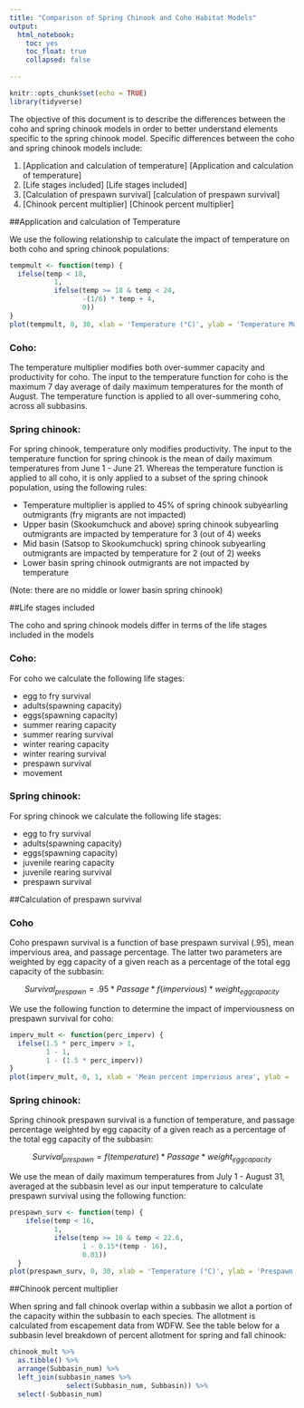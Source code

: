 ```yaml
---
title: "Comparison of Spring Chinook and Coho Habitat Models"
output: 
  html_notebook:
    toc: yes
    toc_float: true
    collapsed: false
  
---
```


```r
knitr::opts_chunk$set(echo = TRUE)
library(tidyverse)
```


The objective of this document is to describe the differences between the coho and spring chinook models in order to better understand elements specific to the spring chinook model. Specific differences between the coho and spring chinook models include:

1. [Application and calculation of temperature] [Application and calculation of temperature]
2. [Life stages included] [Life stages included]
3. [Calculation of prespawn survival] [calculation of prespawn survival]
4. [Chinook percent multiplier] [Chinook percent multiplier]

##Application and calculation of Temperature

We use the following relationship to calculate the impact of temperature on both coho and spring chinook populations:

```r
tempmult <- function(temp) {
  ifelse(temp < 18,
           1,
           ifelse(temp >= 18 & temp < 24,
                  -(1/6) * temp + 4,
                  0))
}
plot(tempmult, 0, 30, xlab = 'Temperature (°C)', ylab = 'Temperature Multiplier')
```

### Coho:

The temperature multiplier modifies both over-summer capacity and productivity for coho. The input to the temperature function for coho is the maximum 7 day average of daily maximum temperatures for the month of August.  The temperature function is applied to all over-summering coho, across all subbasins.

### Spring chinook:

For spring chinook, temperature only modifies productivity.  The input to the temperature function for spring chinook is the mean of daily maximum temperatures from June 1 - June 21. Whereas the temperature function is applied to all coho, it is only applied to a subset of the spring chinook population, using the following rules:

* Temperature multiplier is applied to 45% of spring chinook subyearling outmigrants (fry migrants are not impacted)
* Upper basin (Skookumchuck and above) spring chinook subyearling outmigrants are impacted by temperature for 3 (out of 4) weeks
* Mid basin (Satsop to Skookumchuck) spring chinook subyearling outmigrants are impacted by temperature for 2 (out of 2) weeks
* Lower basin spring chinook outmigrants are not impacted by temperature 

(Note: there are no middle or lower basin spring chinook)

##Life stages included

The coho and spring chinook models differ in terms of the life stages included in the models

### Coho:

For coho we calculate the following life stages:

* egg to fry survival
* adults(spawning capacity)
* eggs(spawning capacity)
* summer rearing capacity
* summer rearing survival
* winter rearing capacity
* winter rearing survival
* prespawn survival
* movement

### Spring chinook:

For spring chinook we calculate the following life stages:

* egg to fry survival
* adults(spawning capacity)
* eggs(spawning capacity)
* juvenile rearing capacity
* juvenile rearing survival
* prespawn survival


##Calculation of prespawn survival

### Coho

Coho prespawn survival is a function of base prespawn survival (.95), mean impervious area, and passage percentage. The latter two parameters are weighted by egg capacity of a given reach as a percentage of the total egg capacity of the subbasin:

$$Survival_{prespawn} = .95 * Passage * f(impervious) * weight_{egg capacity}$$

We use the following function to determine the impact of imperviousness on prespawn survival for coho:
```r
imperv_mult <- function(perc_imperv) {
  ifelse(1.5 * perc_imperv > 1,
         1 - 1,
         1 - (1.5 * perc_imperv))
}
plot(imperv_mult, 0, 1, xlab = 'Mean percent impervious area', ylab = 'Productivity multiplier')
```


### Spring chinook:

Spring chinook prespawn survival is a function of temperature, and passage percentage weighted by egg capacity of a given reach as a percentage of the total egg capacity of the subbasin: 

$$Survival_{prespawn} = f(temperature) * Passage * weight_{eggcapacity}$$

We use the mean of daily maximum temperatures from July 1 - August 31, averaged at the subbasin level as our input temperature to calculate prespawn survival using the following function:


```r
prespawn_surv <- function(temp) {
    ifelse(temp < 16,
           1,
           ifelse(temp >= 16 & temp < 22.6,
                  1 - 0.15*(temp - 16),
                  0.01))
  }
plot(prespawn_surv, 0, 30, xlab = 'Temperature (°C)', ylab = 'Prespawn survival')

```


##Chinook percent multiplier

When spring and fall chinook overlap within a subbasin we allot a portion of the capacity within the subbasin to each species.  The allotment is calculated from escapement data from WDFW.  See the table below for a subbasin level breakdown of percent allotment for spring and fall chinook:

```r
chinook_mult %>%
  as.tibble() %>%
  arrange(Subbasin_num) %>%
  left_join(subbasin_names %>%
              select(Subbasin_num, Subbasin)) %>%
  select(-Subbasin_num)
```


